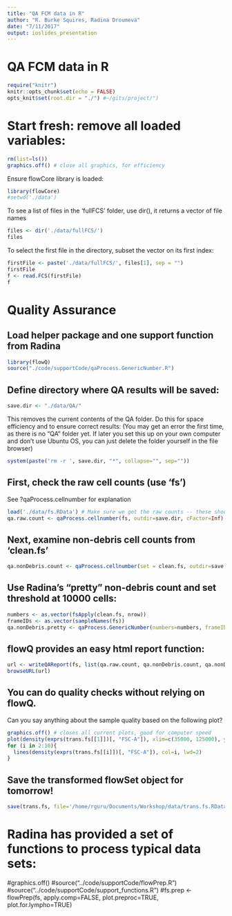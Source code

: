 ```yaml
---
title: "QA FCM data in R"
author: "R. Burke Squires, Radina Droumeva"
date: "7/11/2017"
output: ioslides_presentation
---
```


QA FCM data in R
================


```r
require("knitr")
knitr::opts_chunk$set(echo = FALSE)
opts_knit$set(root.dir = "./") #~/gits/project/")
```


# Start fresh: remove all loaded variables:

```r
rm(list=ls())
graphics.off() # close all graphics, for efficiency
```

Ensure flowCore library is loaded:

```r
library(flowCore)
#setwd('./data')
```

To see a list of files in the 'fullFCS' folder, use dir(), it returns a vector of file names

```r
files <- dir('./data/fullFCS/')
files
```

To select the first file in the directory, subset the vector on its first index:

```r
firstFile <- paste('./data/fullFCS/', files[1], sep = "")
firstFile
f <- read.FCS(firstFile)
f
```

##############################################################################

# Quality Assurance


## Load helper package and one support function from Radina

```r
library(flowQ)
source("./code/supportCode/qaProcess.GenericNumber.R")
```



## Define directory where QA results will be saved:

```r
save.dir <- "./data/QA/"
```

This removes the current contents of the QA folder. Do this for space efficiency and to ensure correct results:
(You may get an error the first time, as there is no "QA" folder yet. If later you set this up on your own computer and don't use Ubuntu OS, you can just delete the folder yourself in the file browser)

```r
system(paste('rm -r ', save.dir, "*", collapse="", sep=""))
```

## First, check the raw cell counts (use 'fs')

See ?qaProcess.cellnumber for explanation

```r
load('./data/fs.RData') # Make sure we get the raw counts -- these should all be 20,000 for us!
qa.raw.count <- qaProcess.cellnumber(fs, outdir=save.dir, cFactor=Inf)
```

## Next, examine non-debris cell counts from 'clean.fs'

```r
qa.nonDebris.count <- qaProcess.cellnumber(set = clean.fs, outdir=save.dir)
```

## Use Radina's "pretty" non-debris count and set threshold at 10000 cells:

```r
numbers <- as.vector(fsApply(clean.fs, nrow))
frameIDs <- as.vector(sampleNames(fs))
qa.nonDebris.pretty <- qaProcess.GenericNumber(numbers=numbers, frameIDs=frameIDs, outdir=save.dir, cutoff=10000, name="Cell count")
```

## flowQ provides an easy html report function:

```r
url <- writeQAReport(fs, list(qa.raw.count, qa.nonDebris.count, qa.nonDebris.pretty), outdir=save.dir)
browseURL(url)
```

## You can do quality checks without relying on flowQ. 

Can you say anything about the sample quality based on the following plot?

```r
graphics.off() # closes all current plots, good for computer speed
plot(density(exprs(trans.fs[[1]])[, "FSC-A"]), xlim=c(35000, 125000), ylim = c(0,0.00005), lwd=2, main = "FSC Density", sub="", xlab="FSC-A")
for (i in 2:10){
  lines(density(exprs(trans.fs[[i]])[, "FSC-A"]), col=i, lwd=2)
}
```

## Save the transformed flowSet object for tomorrow!

```r
save(trans.fs, file='/home/rguru/Documents/Workshop/data/trans.fs.RData')
```

##################################################################################
# Radina has provided a set of functions to process typical data sets:
#graphics.off()
#source("../code/supportCode/flowPrep.R")
#source("../code/supportCode/support_functions.R")
#fs.prep <- flowPrep(fs, apply.comp=FALSE, plot.preproc=TRUE, plot.for.lympho=TRUE)